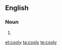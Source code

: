 ==English==

===Noun===
{{en-noun|coolies}}

# {{alternative spelling of|coolie}}

[[et:cooly]]
[[ta:cooly]]
[[te:cooly]]